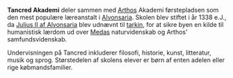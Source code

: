 {{title:Tancred}}
{{author:Laura Holmegaard}}
{{timestamp:2010-01-15T10:49:48Z}}
{{copyright:Tancred}}
'''Tancred Akademi''' deler sammen med [[Arthos]] Akademi førstepladsen som den mest populære læreanstalt i [[Alvonsaria]]. Skolen blev stiftet i år 1338 e.J., da [[Julius II af Alvonsaria]] blev udnævnt til [[tarkin]], for at sikre byen en kilde til humanistisk lærdom ud over [[Meda|Medas]] naturvidenskab og Arthos' samfundsvidenskab.

Undervisningen på Tancred inkluderer filosofi, historie, kunst, litteratur, musik og sprog. Størstedelen af skolens elever er børn af enten adelen eller rige købmandsfamilier.
